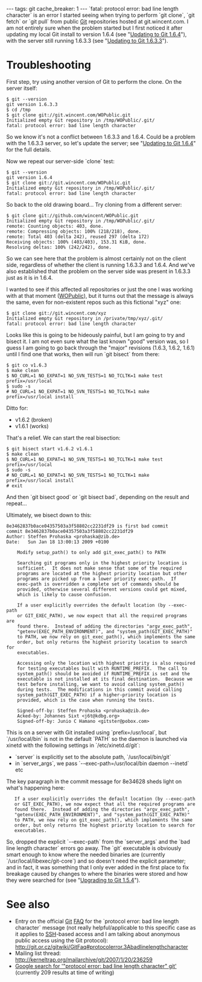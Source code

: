 ---
tags: git
cache_breaker: 1
---
`fatal: protocol error: bad line length character` is an error I started seeing when trying to perform `git clone`, `git fetch` or `git pull` from public [[Git]] repositories hosted at git.wincent.com. I am not entirely sure when the problem started but I first noticed it after updating my local Git install to version 1.6.4 (see "[[Updating to Git 1.6.4]]"), with the server still running 1.6.3.3 (see "[[Updating to Git 1.6.3.3]]").

= Troubleshooting =

First step, try using another version of Git to perform the clone. On the server itself:

<pre lang="shell">$ git --version
git version 1.6.3.3
$ cd /tmp
$ git clone git://git.wincent.com/WOPublic.git
Initialized empty Git repository in /tmp/WOPublic/.git/
fatal: protocol error: bad line length character</pre>

So we know it's not a conflict between 1.6.3.3 and 1.6.4. Could be a problem with the 1.6.3.3 server, so let's update the server; see "[[Updating to Git 1.6.4]]" for the full details.

Now we repeat our server-side `clone` test:

<pre lang="shell">$ git --version
git version 1.6.4
$ git clone git://git.wincent.com/WOPublic.git
Initialized empty Git repository in /tmp/WOPublic/.git/
fatal: protocol error: bad line length character</pre>

So back to the old drawing board... Try cloning from a different server:

<pre lang="shell">$ git clone git://github.com/wincent/WOPublic.git
Initialized empty Git repository in /tmp/WOPublic/.git/
remote: Counting objects: 403, done.
remote: Compressing objects: 100% (218/218), done.
remote: Total 403 (delta 242), reused 297 (delta 172)
Receiving objects: 100% (403/403), 153.31 KiB, done.
Resolving deltas: 100% (242/242), done.</pre>

So we can see here that the problem is almost certainly not on the client side, regardless of whether the client is running 1.6.3.3 and 1.6.4. And we've also established that the problem on the server side was present in 1.6.3.3 just as it is in 1.6.4.

I wanted to see if this affected all repositories or just the one I was working with at that moment ([[WOPublic]]), but it turns out that the message is always the same, even for non-existent repos such as this fictional "xyz" one:

<pre lang="shell">$ git clone git://git.wincent.com/xyz
Initialized empty Git repository in /private/tmp/xyz/.git/
fatal: protocol error: bad line length character</pre>

Looks like this is going to be hideously painful, but I am going to try and bisect it. I am not even sure what the last known "good" version was, so I guess I am going to go back through the "major" revisions (1.6.3, 1.6.2, 1.6.1) until I find one that works, then will run `git bisect` from there:

<pre lang="shell">$ git co v1.6.3
$ make clean
$ NO_CURL=1 NO_EXPAT=1 NO_SVN_TESTS=1 NO_TCLTK=1 make test prefix=/usr/local
$ sudo -s
# NO_CURL=1 NO_EXPAT=1 NO_SVN_TESTS=1 NO_TCLTK=1 make prefix=/usr/local install</pre>

Ditto for:

* v1.6.2 (broken)
* v1.6.1 (works)

That's a relief. We can start the real bisection:

<pre lang="shell">$ git bisect start v1.6.2 v1.6.1
$ make clean
$ NO_CURL=1 NO_EXPAT=1 NO_SVN_TESTS=1 NO_TCLTK=1 make test prefix=/usr/local
$ sudo -s
# NO_CURL=1 NO_EXPAT=1 NO_SVN_TESTS=1 NO_TCLTK=1 make prefix=/usr/local install
# exit</pre>

And then `git bisect good` or `git bisect bad`, depending on the result and repeat...

Ultimately, we bisect down to this:

<pre>8e3462837b0ace04357503a3f58802cc2231df29 is first bad commit
commit 8e3462837b0ace04357503a3f58802cc2231df29
Author: Steffen Prohaska <prohaska@zib.de>
Date:   Sun Jan 18 13:00:13 2009 +0100

    Modify setup_path() to only add git_exec_path() to PATH
    
    Searching git programs only in the highest priority location is
    sufficient.  It does not make sense that some of the required
    programs are located at the highest priority location but other
    programs are picked up from a lower priority exec-path.  If
    exec-path is overridden a complete set of commands should be
    provided, otherwise several different versions could get mixed,
    which is likely to cause confusion.
    
    If a user explicitly overrides the default location (by --exec-path
    or GIT_EXEC_PATH), we now expect that all the required programs are
    found there.  Instead of adding the directories "argv_exec_path",
    "getenv(EXEC_PATH_ENVIRONMENT)", and "system_path(GIT_EXEC_PATH)"
    to PATH, we now rely on git_exec_path(), which implements the same
    order, but only returns the highest priority location to search for
    executables.
    
    Accessing only the location with highest priority is also required
    for testing executables built with RUNTIME_PREFIX.  The call to
    system_path() should be avoided if RUNTIME_PREFIX is set and the
    executable is not installed at its final destination.  Because we
    test before installing, we want to avoid calling system_path()
    during tests.  The modifications in this commit avoid calling
    system_path(GIT_EXEC_PATH) if a higher-priority location is
    provided, which is the case when running the tests.
    
    Signed-off-by: Steffen Prohaska <prohaska@zib.de>
    Acked-by: Johannes Sixt <j6t@kdbg.org>
    Signed-off-by: Junio C Hamano <gitster@pobox.com></pre>

This is on a server with Git installed using `prefix=/usr/local`, but `/usr/local/bin` is not in the default `PATH` so the daemon is launched via xinetd with the following settings in `/etc/xinetd.d/git`:

* `server` is explicitly set to the absolute path, `/usr/local/bin/git`
* in `server_args`, we pass `--exec-path=/usr/local/bin daemon --inetd` etc

The key paragraph in the commit message for 8e34628 sheds light on what's happening here:

    If a user explicitly overrides the default location (by --exec-path
    or GIT_EXEC_PATH), we now expect that all the required programs are
    found there.  Instead of adding the directories "argv_exec_path",
    "getenv(EXEC_PATH_ENVIRONMENT)", and "system_path(GIT_EXEC_PATH)"
    to PATH, we now rely on git_exec_path(), which implements the same
    order, but only returns the highest priority location to search for
    executables.

So, dropped the explicit `--exec-path` from the `server_args` and the `bad line length character` errors go away. The `git` executable is obviously smart enough to know where the needed binaries are (currently `/usr/local/libexec/git-core`) and so doesn't need the explicit parameter; and in fact, it was something that I only ever added in the first place to fix breakage caused by changes to where the binaries were stored and how they were searched for (see "[[Upgrading to Git 1.5.4]]").

= See also =

* Entry on the official [[Git]] [[FAQ]] for the `protocol error: bad line length character` message (not really helpful/applicable to this specific case as it applies to [[SSH]]-based access and I am talking about anonymous public access using the Git protocol): http://git.or.cz/gitwiki/GitFaq#protocolerror.3Abadlinelengthcharacter
* Mailing list thread: http://kerneltrap.org/mailarchive/git/2007/1/20/236259
* [http://www.google.com/search?client=safari&rls=en&q=%22protocol+error:+bad+line+length+character%22+git&ie=UTF-8&oe=UTF-8 Google search for '"protocol error: bad line length character" git'] (currently 209 results at time of writing)
